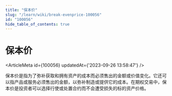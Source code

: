 ```yaml
---
title: "保本价"
slug: "/learn/wiki/break-evenprice-100056"
id: "100056"
hide_table_of_contents: true
---
```



# 保本价

<ArticleMeta id={100056} updatedAt={'2023-09-26 13:58:47'} />
<div className='border-solid border-b border-t-0 my-4 border-[var(--ifm-color-gray-300)]' />

保本价是指为了弥补获取和拥有资产的成本而必须售出的金额或价值变化。它还可以指产品或服务必须售出的金额，以弥补制造或提供它的成本。在期权交易中，保本价是投资者可以选择行使或处置合约而不会遭受损失的标的资产价格。
